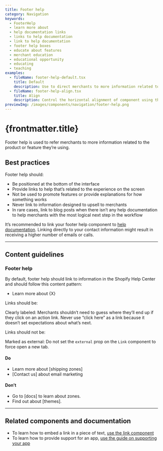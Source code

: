 ```yaml
---
title: Footer help
category: Navigation
keywords:
  - FooterHelp
  - learn more about
  - help documentation links
  - links to help documentation
  - link to help documentation
  - footer help boxes
  - educate about features
  - merchant education
  - educational opportunity
  - educating
  - teaching
examples:
  - fileName: footer-help-default.tsx
    title: Default
    description: Use to direct merchants to more information related to the product or feature they’re working on.
  - fileName: footer-help-align.tsx
    title: Align
    description: Control the horizontal alignment of component using the align prop.
previewImg: /images/components/navigation/footer-help.png
---
```


# {frontmatter.title}

<Lede>

Footer help is used to refer merchants to more information related to the product or feature they’re using.

</Lede>

<Examples />

<Props componentName={frontmatter.title} />

## Best practices

Footer help should:

- Be positioned at the bottom of the interface
- Provide links to help that’s related to the experience on the screen
- Not be used to promote features or provide explanations for how something works
- Never link to information designed to upsell to merchants
- In rare cases, link to blog posts when there isn’t any help documentation to help merchants with the most logical next step in the workflow

It’s recommended to link your footer help component to [help documentation](https://polaris.shopify.com/content/help-documentation). Linking directly to your contact information might result in receiving a higher number of emails or calls.

---

## Content guidelines

### Footer help

By default, footer help should link to information in the Shopify Help Center and should follow this content pattern:

- Learn more about \{X\}

Links should be:

Clearly labeled: Merchants shouldn’t need to guess where they’ll end up if they click on an action link. Never use “click here” as a link because it doesn’t set expectations about what’s next.

Links should not be:

Marked as external: Do not set the `external` prop on the `Link` component to force open a new tab.

<DoDont>

#### Do

- Learn more about [shipping zones]
- [Contact us] about email marketing

#### Don’t

- Go to [docs] to learn about zones.
- Find out about [themes].

</DoDont>

---

## Related components and documentation

- To learn how to embed a link in a piece of text, [use the link component](https://polaris.shopify.com/components/link)
- To learn how to provide support for an app, [use the guide on supporting your app](https://help.shopify.com/en/api/app-store/being-successful-in-the-app-store/supporting-your-app)
